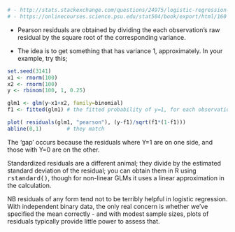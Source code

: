 ```r
# - http://stats.stackexchange.com/questions/24975/logistic-regression-getting-pearson-standardized-residuals-in-r-vs-stata
# - https://onlinecourses.science.psu.edu/stat504/book/export/html/160
```

* Pearson residuals are obtained by dividing the each observation's raw residual by the square root of the corresponding variance. 

* The idea is to get something that has variance 1, approximately. In your example, try this;


```r
set.seed(3141)
x1 <- rnorm(100)
x2 <- rnorm(100)
y <- rbinom(100, 1, 0.25)
```


```r
glm1 <- glm(y~x1+x2, family=binomial)
f1 <- fitted(glm1) # the fitted probability of y=1, for each observation
```

```r
plot( residuals(glm1, "pearson"), (y-f1)/sqrt(f1*(1-f1)))
abline(0,1)        # they match

```


The 'gap' occurs because the residuals where Y=1 are on one side, and those with Y=0 are on the other. 

Standardized residuals are a different animal; they divide by the estimated standard deviation of the residual; you can obtain them in R using <tt>rstandard()</tt>, though for non-linear GLMs it uses a linear approximation in the calculation.

NB residuals of any form tend not to be terribly helpful in logistic regression. With independent binary data, the only real concern is whether we've specified the mean correctly - and with modest sample sizes, plots of residuals typically provide little power to assess that.
